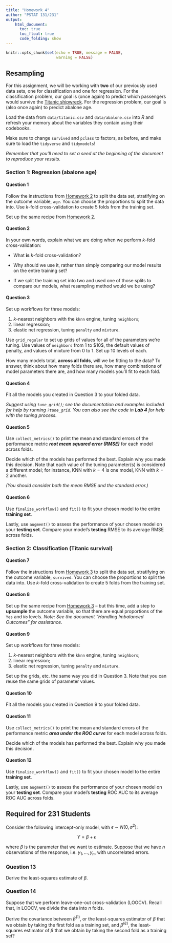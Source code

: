 ```yaml
---
title: "Homework 4"
author: "PSTAT 131/231"
output:
    html_document:
      toc: true
      toc_float: true
      code_folding: show
---
```


```r
knitr::opts_chunk$set(echo = TRUE, message = FALSE,
                      warning = FALSE)
```

## Resampling

For this assignment, we will be working with **two** of our previously used data sets, one for classification and one for regression. For the classification problem, our goal is (once again) to predict which passengers would survive the [Titanic shipwreck](https://en.wikipedia.org/wiki/Titanic). For the regression problem, our goal is (also once again) to predict abalone age.

Load the data from `data/titanic.csv` and `data/abalone.csv` into *R* and refresh your memory about the variables they contain using their codebooks.

Make sure to change `survived` and `pclass` to factors, as before, and make sure to load the `tidyverse` and `tidymodels`!

*Remember that you'll need to set a seed at the beginning of the document to reproduce your results.*

### Section 1: Regression (abalone age)

#### Question 1

Follow the instructions from [Homework 2]{.underline} to split the data set, stratifying on the outcome variable, `age`. You can choose the proportions to split the data into. Use *k*-fold cross-validation to create 5 folds from the training set.

Set up the same recipe from [Homework 2]{.underline}.

#### Question 2

In your own words, explain what we are doing when we perform *k*-fold cross-validation:

-   What **is** *k*-fold cross-validation?

-   Why should we use it, rather than simply comparing our model results on the entire training set?

-   If we split the training set into two and used one of those splits to compare our models, what resampling method would we be using?

#### Question 3

Set up workflows for three models:

1.  *k*-nearest neighbors with the `kknn` engine, tuning `neighbors`;
2.  linear regression;
3.  elastic net regression, tuning `penalty` and `mixture`.

Use `grid_regular` to set up grids of values for all of the parameters we're tuning. Use values of `neighbors` from $1$ to \$10\$, the default values of penalty, and values of mixture from $0$ to $1$. Set up 10 levels of each.

How many models total, **across all folds**, will we be fitting to the data? To answer, think about how many folds there are, how many combinations of model parameters there are, and how many models you'll fit to each fold.

#### Question 4

Fit all the models you created in Question 3 to your folded data.

*Suggest using `tune_grid()`; see the documentation and examples included for help by running `?tune_grid`*. *You can also see the code in **Lab 4** for help with the tuning process.*

#### Question 5

Use `collect_metrics()` to print the mean and standard errors of the performance metric ***root mean squared error (RMSE)*** for each model across folds.

Decide which of the models has performed the best. Explain why you made this decision. Note that each value of the tuning parameter(s) is considered a different model; for instance, KNN with $k = 4$ is one model, KNN with $k = 2$ another.

*(You should consider both the mean RMSE and the standard error.)*

#### Question 6

Use `finalize_workflow()` and `fit()` to fit your chosen model to the entire **training set**.

Lastly, use `augment()` to assess the performance of your chosen model on your **testing set**. Compare your model's **testing** RMSE to its average RMSE across folds.

### Section 2: Classification (Titanic survival)

#### Question 7

Follow the instructions from [Homework 3]{.underline} to split the data set, stratifying on the outcome variable, `survived`. You can choose the proportions to split the data into. Use *k*-fold cross-validation to create 5 folds from the training set.

#### Question 8

Set up the same recipe from [Homework 3]{.underline} -- but this time, add a step to **upsample** the outcome variable, so that there are equal proportions of the `Yes` and `No` levels. *Note: See the document "Handling Imbalanced Outcomes" for assistance.*

#### Question 9

Set up workflows for three models:

1.  *k*-nearest neighbors with the `kknn` engine, tuning `neighbors`;
2.  linear regression;
3.  elastic net regression, tuning `penalty` and `mixture`.

Set up the grids, etc. the same way you did in Question 3. Note that you can reuse the same grids of parameter values.

#### Question 10

Fit all the models you created in Question 9 to your folded data.

#### Question 11

Use `collect_metrics()` to print the mean and standard errors of the performance metric ***area under the ROC curve*** for each model across folds.

Decide which of the models has performed the best. Explain why you made this decision.

#### Question 12

Use `finalize_workflow()` and `fit()` to fit your chosen model to the entire **training set**.

Lastly, use `augment()` to assess the performance of your chosen model on your **testing set**. Compare your model's **testing** ROC AUC to its average ROC AUC across folds.

## Required for 231 Students

Consider the following intercept-only model, with $\epsilon \sim N(0, \sigma^2)$:

$$
Y=\beta+\epsilon
$$

where $\beta$ is the parameter that we want to estimate. Suppose that we have $n$ observations of the response, i.e. $y_{1}, ..., y_{n}$, with uncorrelated errors.

### Question 13

Derive the least-squares estimate of $\beta$.

### Question 14

Suppose that we perform leave-one-out cross-validation (LOOCV). Recall that, in LOOCV, we divide the data into $n$ folds.

Derive the covariance between $\hat{\beta}^{(1)}$, or the least-squares estimator of $\beta$ that we obtain by taking the first fold as a training set, and $\hat{\beta}^{(2)}$, the least-squares estimator of $\beta$ that we obtain by taking the second fold as a training set?
